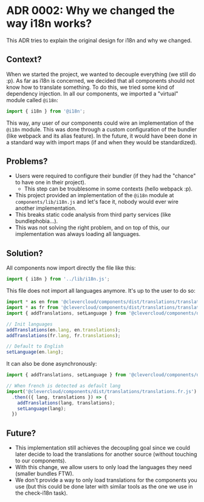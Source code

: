 
<Meta title="0. Welcome|Architecture Decision Records/ADR 0002: Why we changed the way i18n works?" />

# ADR 0002: Why we changed the way i18n works?

This ADR tries to explain the original design for i18n and why we changed.

## Context?

When we started the project, we wanted to decouple everything (we still do :p).
As far as i18n is concerned, we decided that all components should not know how to translate something.
To do this, we tried some kind of dependency injection.
In all our components, we imported a "virtual" module called `@i18n`:

```js
import { i18n } from '@i18n';
```

This way, any user of our components could wire an implementation of the `@i18n` module.
This was done through a custom configuration of the bundler (like webpack and its alias feature).
In the future, it would have been done in a standard way with import maps (if and when they would be standardized).

## Problems?

* Users were required to configure their bundler (if they had the "chance" to have one in their project).
  * This step can be troublesome in some contexts (hello webpack :p).
* This project provided an implementation of the `@i18n` module at `components/lib/i18n.js` and let's face it, nobody would ever wire another implementation. 
* This breaks static code analysis from third party services (like bundlephobia...).
* This was not solving the right problem, and on top of this, our implementation was always loading all languages.

## Solution?

All components now import directly the file like this:

```js
import { i18n } from '../lib/i18n.js';
```

This file does not import all languages anymore.
It's up to the user to do so:
 
```js
import * as en from '@clevercloud/components/dist/translations/translations.en.js';
import * as fr from '@clevercloud/components/dist/translations/translations.fr.js';
import { addTranslations, setLanguage } from '@clevercloud/components/dist/lib/i18n.js';

// Init languages
addTranslations(en.lang, en.translations);
addTranslations(fr.lang, fr.translations);

// Default to English
setLanguage(en.lang);
```
 
It can also be done asynchronously:

```js
import { addTranslations, setLanguage } from '@clevercloud/components/dist/lib/i18n.js';

// When french is detected as default lang
import('@clevercloud/components/dist/translations/translations.fr.js')
  .then(({ lang, translations }) => {
    addTranslations(lang, translations);
    setLanguage(lang);
  })
```

## Future?

* This implementation still achieves the decoupling goal since we could later decide to load the translations for another source (without touching to our components).
* With this change, we allow users to only load the languages they need (smaller bundles FTW).
* We don't provide a way to only load translations for the components you use (but this could be done later with similar tools as the one we use in the check-i18n task).
